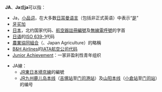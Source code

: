 {{wiktionary}}
'''JA'''、'''Ja'''或'''ja'''可以指：
*Ja，[[小品词|小品词]]，在大多数[[日耳曼语族|日耳曼语言]]（包括非正式英语）中表示“[[wikt:是|是]]”
*[[牙买加|牙买加]] 
*[[日本|日本]]，北约国家代码、[[航空器註冊編號|航空器註冊編號]]及[[無線電呼號|無線電呼號]]的字首
*[[日语|日语]]的[[ISO_639-1|ISO 639-1]]代码
*[[農業協同組合_(日本)|農業協同組合]]（{{lang-ja|農業協同組合}}、Japan Agriculture）的略稱
*[[B&H_Airlines|B&H Airlines]]的[[國際航空運輸協會航空公司代碼#代码列表|IATA航空公司代码]]
*[[Junior_Achievement|Junior Achievement]]：一家非盈利性青年组织
{{線路名消歧義}}
*JA線：
**[[JR東日本|JR東日本]][[埼京線|埼京線]]的編號
**[[JR九州|JR九州]][[鹿儿岛本线|鹿儿岛本线]]（[[吉塚站|吉塚站]]至[[门司港站|门司港站]]）及[[山阳本线|山阳本线]]（[[小倉站_(福岡縣)|小倉站]]至[[门司站|门司站]]）的编号
{{disambig|cat=二字拉丁字母縮寫消歧義}}